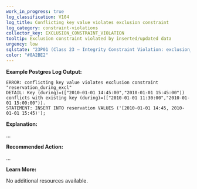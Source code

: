 ```yaml
---
work_in_progress: true
log_classification: V104
log_title: Conflicting key value violates exclusion constraint
log_category: constraint-violations
collector_key: EXCLUSION_CONSTRAINT_VIOLATION
tooltip: Exclusion constraint violated by inserted/updated data
urgency: low
sqlstate: "23P01 (Class 23 — Integrity Constraint Violation: exclusion_violation)"
color: "#8A2BE2"
---
```


**Example Postgres Log Output:**

```
ERROR: conflicting key value violates exclusion constraint "reservation_during_excl"
DETAIL: Key (during)=(["2010-01-01 14:45:00","2010-01-01 15:45:00")) conflicts with existing key (during)=(["2010-01-01 11:30:00","2010-01-01 15:00:00")).
STATEMENT: INSERT INTO reservation VALUES ('[2010-01-01 14:45, 2010-01-01 15:45)');
```

**Explanation:**

...

**Recommended Action:**

...

**Learn More:**

No additional resources available.
